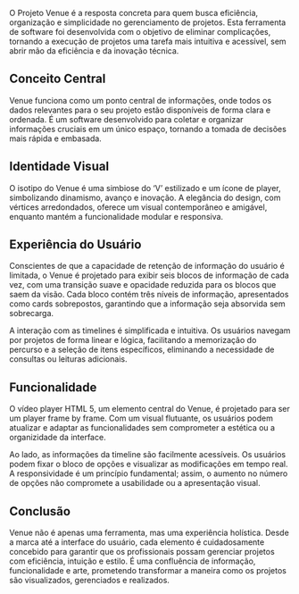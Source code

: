 
<PostHeader
title='A Solução Prática para Gerenciamento de Projetos'
snippet='O Projeto Venue é a resposta concreta para quem busca eficiência, organização e simplicidade no gerenciamento de projetos.'
projectName='Rolloutron'
imageName='venue/preview-image.png'
date='2020'
order='3'
/>

O Projeto Venue é a resposta concreta para quem busca eficiência, organização e simplicidade no gerenciamento de projetos. Esta ferramenta de software foi desenvolvida com o objetivo de eliminar complicações, tornando a execução de projetos uma tarefa mais intuitiva e acessível, sem abrir mão da eficiência e da inovação técnica.

## Conceito Central

Venue funciona como um ponto central de informações, onde todos os dados relevantes para o seu projeto estão disponíveis de forma clara e ordenada. É um software desenvolvido para coletar e organizar informações cruciais em um único espaço, tornando a tomada de decisões mais rápida e embasada.

## Identidade Visual

O isotipo do Venue é uma simbiose do ‘V’ estilizado e um ícone de player, simbolizando dinamismo, avanço e inovação. A elegância do design, com vértices arredondados, oferece um visual contemporâneo e amigável, enquanto mantém a funcionalidade modular e responsiva.

## Experiência do Usuário

Conscientes de que a capacidade de retenção de informação do usuário é limitada, o Venue é projetado para exibir seis blocos de informação de cada vez, com uma transição suave e opacidade reduzida para os blocos que saem da visão. Cada bloco contém três níveis de informação, apresentados como cards sobrepostos, garantindo que a informação seja absorvida sem sobrecarga.

A interação com as timelines é simplificada e intuitiva. Os usuários navegam por projetos de forma linear e lógica, facilitando a memorização do percurso e a seleção de itens específicos, eliminando a necessidade de consultas ou leituras adicionais.

## Funcionalidade

O vídeo player HTML 5, um elemento central do Venue, é projetado para ser um player frame by frame. Com um visual flutuante, os usuários podem atualizar e adaptar as funcionalidades sem comprometer a estética ou a organizidade da interface.

Ao lado, as informações da timeline são facilmente acessíveis. Os usuários podem fixar o bloco de opções e visualizar as modificações em tempo real. A responsividade é um princípio fundamental; assim, o aumento no número de opções não compromete a usabilidade ou a apresentação visual.

## Conclusão

Venue não é apenas uma ferramenta, mas uma experiência holística. Desde a marca até a interface do usuário, cada elemento é cuidadosamente concebido para garantir que os profissionais possam gerenciar projetos com eficiência, intuição e estilo. É uma confluência de informação, funcionalidade e arte, prometendo transformar a maneira como os projetos são visualizados, gerenciados e realizados.


<div class={'blogGallery'}>
<Media src={'/work/venue/scene-selection-2.png'}/>
<Media src={'/work/venue/venue-logo.png'}/>
<Media src={'/work/venue/scheduler-presentation.mp4'}/>
</div>

[//]: # (<iframe src="https://www.youtube.com/embed/Ptt8Lsjsw0A" title="Venue" frameborder="0" allow="accelerometer; autoplay; clipboard-write; encrypted-media; gyroscope; picture-in-picture; web-share" allowfullscreen></iframe>)
